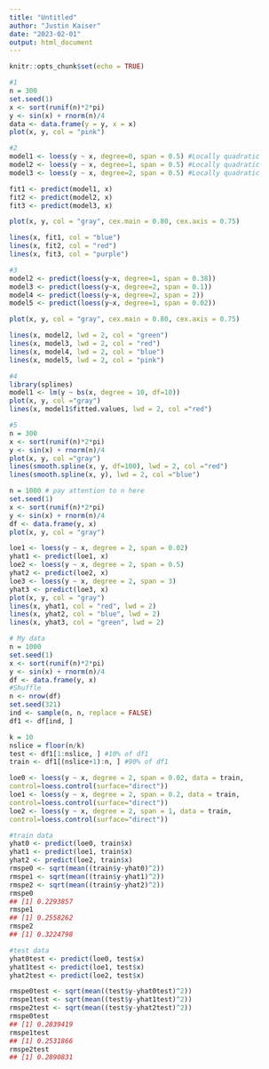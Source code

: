 ```yaml
---
title: "Untitled"
author: "Justin Kaiser"
date: "2023-02-01"
output: html_document
---
```


```r
knitr::opts_chunk$set(echo = TRUE)
```

```r
#1
n = 300
set.seed(1)
x <- sort(runif(n)*2*pi)
y <- sin(x) + rnorm(n)/4
data <- data.frame(y = y, x = x)
plot(x, y, col = "pink")
```

```r
#2
model1 <- loess(y ~ x, degree=0, span = 0.5) #Locally quadratic
model2 <- loess(y ~ x, degree=1, span = 0.5) #Locally quadratic
model3 <- loess(y ~ x, degree=2, span = 0.5) #Locally quadratic

fit1 <- predict(model1, x)
fit2 <- predict(model2, x)
fit3 <- predict(model3, x)

plot(x, y, col = "gray", cex.main = 0.80, cex.axis = 0.75)

lines(x, fit1, col = "blue")
lines(x, fit2, col = "red")
lines(x, fit3, col = "purple")
```

```r
#3
model2 <- predict(loess(y~x, degree=1, span = 0.38))
model3 <- predict(loess(y~x, degree=2, span = 0.1))
model4 <- predict(loess(y~x, degree=2, span = 2))
model5 <- predict(loess(y~x, degree=1, span = 0.02))

plot(x, y, col = "gray", cex.main = 0.80, cex.axis = 0.75)

lines(x, model2, lwd = 2, col = "green")
lines(x, model3, lwd = 2, col = "red")
lines(x, model4, lwd = 2, col = "blue")
lines(x, model5, lwd = 2, col = "pink")
```

```r
#4
library(splines)
model1 <- lm(y ~ bs(x, degree = 10, df=10))
plot(x, y, col ="gray")
lines(x, model1$fitted.values, lwd = 2, col ="red")
```
```r
#5
n = 300
x <- sort(runif(n)*2*pi)
y <- sin(x) + rnorm(n)/4
plot(x, y, col ="gray")
lines(smooth.spline(x, y, df=100), lwd = 2, col ="red")
lines(smooth.spline(x, y), lwd = 2, col ="blue")
```
```r
n = 1000 # pay attention to n here
set.seed(1)
x <- sort(runif(n)*2*pi)
y <- sin(x) + rnorm(n)/4
df <- data.frame(y, x)
plot(x, y, col = "gray")

loe1 <- loess(y ~ x, degree = 2, span = 0.02)
yhat1 <- predict(loe1, x)
loe2 <- loess(y ~ x, degree = 2, span = 0.5)
yhat2 <- predict(loe2, x)
loe3 <- loess(y ~ x, degree = 2, span = 3)
yhat3 <- predict(loe3, x)
plot(x, y, col = "gray")
lines(x, yhat1, col = "red", lwd = 2)
lines(x, yhat2, col = "blue", lwd = 2)
lines(x, yhat3, col = "green", lwd = 2)

```

```r
# My data
n = 1000
set.seed(1)
x <- sort(runif(n)*2*pi)
y <- sin(x) + rnorm(n)/4
df <- data.frame(y, x)
#Shuffle
n <- nrow(df)
set.seed(321)
ind <- sample(n, n, replace = FALSE)
df1 <- df[ind, ]

k = 10
nslice = floor(n/k)
test <- df1[1:nslice, ] #10% of df1
train <- df1[(nslice+1):n, ] #90% of df1

loe0 <- loess(y ~ x, degree = 2, span = 0.02, data = train,
control=loess.control(surface="direct"))
loe1 <- loess(y ~ x, degree = 2, span = 0.2, data = train,
control=loess.control(surface="direct"))
loe2 <- loess(y ~ x, degree = 2, span = 1, data = train,
control=loess.control(surface="direct"))

#train data
yhat0 <- predict(loe0, train$x)
yhat1 <- predict(loe1, train$x)
yhat2 <- predict(loe2, train$x)
rmspe0 <- sqrt(mean((train$y-yhat0)^2))
rmspe1 <- sqrt(mean((train$y-yhat1)^2))
rmspe2 <- sqrt(mean((train$y-yhat2)^2))
rmspe0
## [1] 0.2293857
rmspe1
## [1] 0.2558262
rmspe2
## [1] 0.3224798

#test data
yhat0test <- predict(loe0, test$x)
yhat1test <- predict(loe1, test$x)
yhat2test <- predict(loe2, test$x)

rmspe0test <- sqrt(mean((test$y-yhat0test)^2))
rmspe1test <- sqrt(mean((test$y-yhat1test)^2))
rmspe2test <- sqrt(mean((test$y-yhat2test)^2))
rmspe0test
## [1] 0.2839419
rmspe1test
## [1] 0.2531866
rmspe2test
## [1] 0.2890831
```

```r


```



